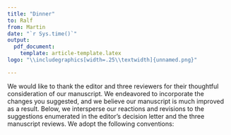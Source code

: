 ```yaml
---
title: "Dinner"
to: Ralf
from: Martin
date: "`r Sys.time()`"
output: 
  pdf_document:
    template: article-template.latex
logo: "\\includegraphics[width=.25\\textwidth]{unnamed.png}"

---
```

We would like to thank the editor and three reviewers for their thoughtful consideration of our manuscript. We endeavored to incorporate the changes you suggested, and we believe our manuscript is much improved as a result. Below, we intersperse our reactions and revisions to the suggestions enumerated in the editor's decision letter and the three manuscript reviews. We adopt the following conventions:

\begin{itemize}
\item Suggestions identified in reviewers' reports are in \textit{italicized text}. We provide direct quotation of their reviewers' reports, which have been lightly edited for clarifications or to conserve space.
\item Our responses to the reviewers' suggestions are in standard text.
\item The specific locations in the manuscript and online appendix where incorporated
revisions can be found are shown in \textbf{bold text}.
\end{itemize}

\section{Suggestions Raised by Reviewer 1}
\begin{itemize}
\item \textit{Overall the literature review is strong. I would recommend a couple of additions. Include among them is an important work the authors should cite on legislative size and spending and that is Gilligan and Matsusaka's 2001 article entitled ""Fiscal Policy, Legislature Size, and Political Parties: Evidence from the First Half of the Twentieth Century." Their findings are relevant for this study and should be referenced. In addition, the recently published book Population and Politics: The Impact of Scale by Gerring and Veenendaal which has a comprehensive analysis of this topic should also be incorporated into the literature review.\ldots }

\vspace{.2cm}
We thank the reviewer 1 for these two relevant additions. \textbf{We cite Gilligan and Matsusaka's 2001 article on page XXX:}: XXXX. \textbf{The Gerring and Veenendaal's book citation is on page XXX:} XXX. 
\vspace{.5cm}

\item \textit{In examining the relationship between legislative size and welfare why were education and health care selected as the independent variables? Was that decision based on data availability or were there another basis for the decision? It is not clear in the text of the manuscript.} 

\vspace{.2cm}
The decision was based both on the relevance of these variables and due to data availability. We explain our decision on \textbf{page XXX}: XXX. We thank R1 for the opportunity to clarify the selection of these two central variables to our paper.
\vspace{.5cm}

\vspace{.2cm}
\item \textit{The details of the online survey conducted of Brazilian city councilors are lacking. What is the empirical contribution to the study? Beyond the online format what were the other administrative details involved with collecting that data?}

We agree with R1 that needed to provide more information on the online survey. Therefore, we detailed our procedures in the \textbf{Appendix Section XXX}.

\vspace{.5cm}

\item \textit{The models include a dummy variable for the northeast region. What specifically about this region would require adding it to the model. I am generally skeptical about including such a variable particularly since clustered standard errors are being estimated for municipal level. Is there logical reason to control for regional effects here? Very curious modeling decision by the authors.}

\vspace{.2cm}
\textbf{We now show the analysis without the dummy variable (page XXX) for the northeast region in the main paper and move the regressions with the dummy to the Appendix (page XXX).} The results are virtually the same. We agree with R1 that the inclusion of the dummy variable might generate unecessary confusion and are not central to our argument. \textbf{Therefore, we also explain on page XXX why we included the dummy variable for the northeast region on page XXX}: XXX.

\vspace{.5cm}

\end{itemize}
\section{Suggestions Raised by Reviewer 2}
\begin{itemize}
\item \textit{One minor issue for the author(s) to consider in future research: on p. 14 the paper states, "On average, municipal taxes account for only 5\% of the local budgets, while mandatory transfers from state and federal governments correspond to the remaining 95\%. This reduces the ability of municipal legislators to effectively increase local spending, which makes improvements in local services dependent only on the composition of their local investments." There is an alternative mechanism that the author(s) has not considered and that has been shown to work in resource allocations to municipalities in Japan under similar circumstances. A recent paper by Amy Catalinac, Bruce Bueno de Mesquita and Alastair Smith tests a formal model in which variance in centrally-provided local municipality resources is a function of a tournament among municipalities within a larger legislative district ("A Tournament Theory of Pork Barrel Politics: The Case of Japan" Comparative Political Studies 2020). Perhaps future research might compare the impact of the tournament structure with the local city council effects in Brazil as studied here.}

\vspace{.2cm}
We incorporate the suggestion for future research in the conclusion: XXX \textbf{(page XXX)}. We also agree with R2 that the testing of the proposed mechanism is an extremelly interesting project for a follow-up article.

\vspace{.5cm}

\end{itemize}
\section{Suggestions Raised by Reviewer 3}
\begin{itemize}
\item \textit{The central story rests on some assumptions that I would like to see justified. Do mayor's generally want to spend more, and the city council holds them back? Why? I wonder about this assumption. Why does increasing the size of the city council usually result in pro-mayor additions? Under what conditions might increasing the size of the council bring in more diverse viewpoints or more polarized policy stances? What role is partisanship playing? It seems like it is mainly a proxy for agreement between councilors and the mayor, but do different parties have strongly different policy preferences? Does that matter for the results presented here?}

\vspace{.2cm}
We collapse two paragraphs from R3 since they speak to core topics in our paper, such as the allocation of the resources and polarization. First, \textbf{in the Appendix,} page XXX, we show that an extra-legislator does not increase the municipal spending significantly. Therefore, our results speaks more about the allocation of resources than on public spending. Also, \textbf{in the Appendix, page XX,} we show that the mayors' party and the representativeness of the extra legislator is not driving the results. Unfortunately. 

\vspace{.5cm}

\item \textit{I wonder about the scope conditions. The evidence for the patterns presented from Brazil are very convincing, but I'd like to see more discussion of why these patterns hold in Brazil and how they might be different/ similar elsewhere.}

\vspace{.2cm}
We acknowledge that the external valitidy of our findings might be conditional on the time period of our study, since Frye (XXX) finds... We also mention that, unlikely many papers in the literature, we cannot corroborate the assertion that one extra legislator increases public spending, representativeness, and corruption. See the relevant passages on pages XXX.

\vspace{.5cm}


\end{itemize}



